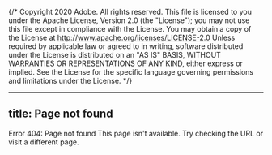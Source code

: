 {/* Copyright 2020 Adobe. All rights reserved.
This file is licensed to you under the Apache License, Version 2.0 (the "License");
you may not use this file except in compliance with the License. You may obtain a copy
of the License at http://www.apache.org/licenses/LICENSE-2.0
Unless required by applicable law or agreed to in writing, software distributed under
the License is distributed on an "AS IS" BASIS, WITHOUT WARRANTIES OR REPRESENTATIONS
OF ANY KIND, either express or implied. See the License for the specific language
governing permissions and limitations under the License. */}



---
title: Page not found
---

<Flex alignItems="center" direction="row" height="50vh" justifyContent="center">
  <IllustratedMessage>
    <NotFound />
    <Heading>Error 404: Page not found</Heading>
    <Content>This page isn't available. Try checking the URL or visit a different page.</Content>
  </IllustratedMessage>
</Flex>

